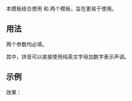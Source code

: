 {{ruby|{{{1}}}|{{pyfmt|{{{2}}}}}}}<noinclude>

本模板结合使用 {{tl|ruby}} 和 {{tl|pyfmt}} 两个模板，旨在更易于使用。

==用法==
{{tlc|rubypy|内容|拼音}}

两个参数均必填。

其中，拼音可以直接使用纯英文字母加数字表示声调。

==示例==
{{tlc|rubypy|创|chuang4}}

效果：

<span style="font-size:200%">{{rubypy|创|chuang4}}</span>
</noinclude>
